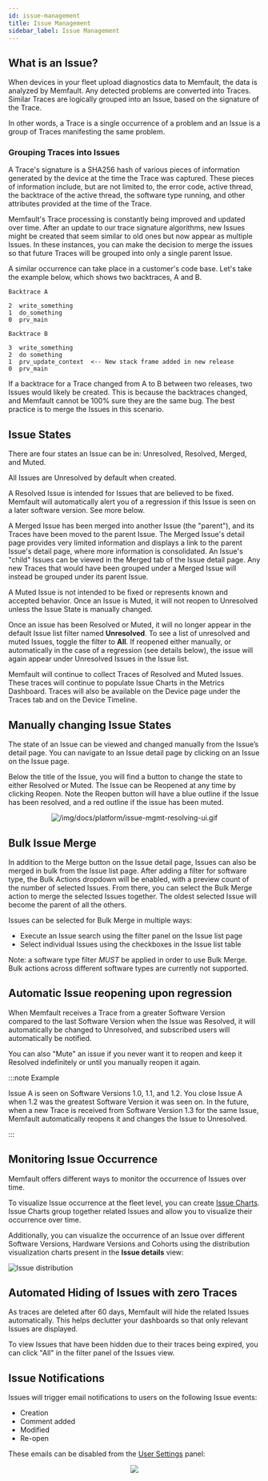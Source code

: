 ```yaml
---
id: issue-management
title: Issue Management
sidebar_label: Issue Management
---
```


## What is an Issue?

When devices in your fleet upload diagnostics data to Memfault, the data is
analyzed by Memfault. Any detected problems are converted into Traces. Similar
Traces are logically grouped into an Issue, based on the signature of the Trace.

In other words, a Trace is a single occurrence of a problem and an Issue is a
group of Traces manifesting the same problem.

### Grouping Traces into Issues

A Trace's signature is a SHA256 hash of various pieces of information generated
by the device at the time the Trace was captured. These pieces of information
include, but are not limited to, the error code, active thread, the backtrace of
the active thread, the software type running, and other attributes provided at
the time of the Trace.

Memfault's Trace processing is constantly being improved and updated over time.
After an update to our trace signature algorithms, new Issues might be created
that seem similar to old ones but now appear as multiple Issues. In these
instances, you can make the decision to merge the issues so that future Traces
will be grouped into only a single parent Issue.

A similar occurrence can take place in a customer's code base. Let's take the
example below, which shows two backtraces, A and B.

```
Backtrace A

2  write_something
1  do_something
0  prv_main

Backtrace B

3  write_something
2  do something
1  prv_update_context  <-- New stack frame added in new release
0  prv_main
```

If a backtrace for a Trace changed from A to B between two releases, two Issues
would likely be created. This is because the backtraces changed, and Memfault
cannot be 100% sure they are the same bug. The best practice is to merge the
Issues in this scenario.

## Issue States

There are four states an Issue can be in: Unresolved, Resolved, Merged, and
Muted.

All Issues are Unresolved by default when created.

A Resolved Issue is intended for Issues that are believed to be fixed. Memfault
will automatically alert you of a regression if this Issue is seen on a later
software version. See more below.

A Merged Issue has been merged into another Issue (the "parent"), and its Traces
have been moved to the parent Issue. The Merged Issue's detail page provides
very limited information and displays a link to the parent Issue's detail page,
where more information is consolidated. An Issue's "child" Issues can be viewed
in the Merged tab of the Issue detail page. Any new Traces that would have been
grouped under a Merged Issue will instead be grouped under its parent Issue.

A Muted Issue is not intended to be fixed or represents known and accepted
behavior. Once an Issue is Muted, it will not reopen to Unresolved unless the
Issue State is manually changed.

Once an issue has been Resolved or Muted, it will no longer appear in the
default Issue list filter named **Unresolved**. To see a list of unresolved and
muted Issues, toggle the filter to **All**. If reopened either manually, or
automatically in the case of a regression (see details below), the issue will
again appear under Unresolved Issues in the Issue list.

Memfault will continue to collect Traces of Resolved and Muted Issues. These
traces will continue to populate Issue Charts in the Metrics Dashboard. Traces
will also be available on the Device page under the Traces tab and on the Device
Timeline.

## Manually changing Issue States

The state of an Issue can be viewed and changed manually from the Issue’s detail
page. You can navigate to an Issue detail page by clicking on an Issue on the
Issue page.

Below the title of the Issue, you will find a button to change the state to
either Resolved or Muted. The Issue can be Reopened at any time by clicking
Reopen. Note the Reopen button will have a blue outline if the Issue has been
resolved, and a red outline if the issue has been muted.

<p align="center">
  <img
    src="/img/docs/platform/issue-mgmt-resolving-ui.gif"
    alt="/img/docs/platform/issue-mgmt-resolving-ui.gif"
  />
</p>

## Bulk Issue Merge

In addition to the Merge button on the Issue detail page, Issues can also be
merged in bulk from the Issue list page. After adding a filter for software
type, the Bulk Actions dropdown will be enabled, with a preview count of the
number of selected Issues. From there, you can select the Bulk Merge action to
merge the selected Issues together. The oldest selected Issue will become the
parent of all the others.

Issues can be selected for Bulk Merge in multiple ways:

- Execute an Issue search using the filter panel on the Issue list page
- Select individual Issues using the checkboxes in the Issue list table

Note: a software type filter _MUST_ be applied in order to use Bulk Merge. Bulk
actions across different software types are currently not supported.

## Automatic Issue reopening upon regression

When Memfault receives a Trace from a greater Software Version compared to the
last Software Version when the Issue was Resolved, it will automatically be
changed to Unresolved, and subscribed users will automatically be notified.

You can also "Mute" an issue if you never want it to reopen and keep it Resolved
indefinitely or until you manually reopen it again.

:::note Example

Issue A is seen on Software Versions 1.0, 1.1, and 1.2. You close Issue A when
1.2 was the greatest Software Version it was seen on. In the future, when a new
Trace is received from Software Version 1.3 for the same Issue, Memfault
automatically reopens it and changes the Issue to Unresolved.

:::

## Monitoring Issue Occurrence

Memfault offers different ways to monitor the occurrence of Issues over time.

To visualize Issue occurrence at the fleet level, you can create
[Issue Charts](/docs/platform/charts#issue-charts). Issue Charts group together
related Issues and allow you to visualize their occurrence over time.

Additionally, you can visualize the occurrence of an Issue over different
Software Versions, Hardware Versions and Cohorts using the distribution
visualization charts present in the **Issue details** view:

![Issue distribution](/img/docs/platform/issue-distribution.png)

## Automated Hiding of Issues with zero Traces

As traces are deleted after 60 days, Memfault will hide the related Issues
automatically. This helps declutter your dashboards so that only relevant Issues
are displayed.

To view Issues that have been hidden due to their traces being expired, you can
click "All" in the filter panel of the Issues view.

## Issue Notifications

Issues will trigger email notifications to users on the following Issue events:

- Creation
- Comment added
- Modified
- Re-open

These emails can be disabled from the
[User Settings](https://app.memfault.com/organizations/-/projects/-/settings)
panel:

<p align="center">
  <img src="/img/docs/platform/user-notification-settings.png" />
</p>
